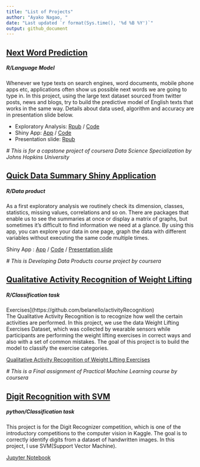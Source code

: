 ```yaml
---
title: "List of Projects"
author: "Ayako Nagao, "  
date: "Last updated `r format(Sys.time(), '%d %B %Y')`"
output: github_document
---
```







## [Next Word Prediction](https://github.com/belanello/NLP) 
##### R/Language Model  

Whenever we type texts on search engines, word documents, mobile phone apps etc, applications often show us possible next words we are going to type in. In this project, using the large text dataset sourced from twitter posts, news and blogs, try to build the predictive model of English texts that works in the same way. Details about data used, algorithm and accuracy are in presentation slide below. 

- Exploratory Analysis: [Rpub](https://rpubs.com/NAyako/1036093) /  [Code](https://github.com/belanello/NLP/blob/main/Milestone.Rmd) 
- Shiny App: [App](https://belanello.shinyapps.io/NextWordPrediction/) / [Code](https://github.com/belanello/NLP/tree/main/NextWordPrediction)
- Presentation slide: [Rpub](https://rpubs.com/NAyako/1042535)


*# This is for a capstone project of coursera Data Science Specialization by Johns Hopkins University*  

## [Quick Data Summary Shiny Application](https://github.com/belanello/ShinyApp) 
##### R/Data product

As a first exploratory analysis we routinely check its dimension, classes, statistics, missing values, correlations and so on. 
There are packages that enable us to see the summaries at once or display a matrix of graphs, but sometimes it's difficult to find 
information we need at a glance. By using this app, you can explore your data in one page, graph the data with different variables 
without executing the same code multiple times.  

Shiny App : [App](https://belanello.shinyapps.io/QuickDataSummary/) / [Code](https://github.com/belanello/ShinyApp/tree/main/R) / 
[Presentation slide](https://belanello.github.io/ShinyApp/#/)  


*# This is Developing Data Products course project by coursera*  

## [Qualitative Activity Recognition of Weight Lifting](https://github.com/belanello/activityRecognition)  
##### R/Classification task  

Exercises](https://github.com/belanello/activityRecognition)  
The Qualitative Activity Recognition is to recognize how well the certain activities are performed. In this project, we use the data Weight Lifting 
Exercises Dataset, which was collected by wearable sensors while participants are performing the weight lifting exercises in correct ways and also 
with a set of common mistakes. The goal of this project is to build the model to classify the exercise categories.

[Qualitative Activity Recognition of Weight Lifting Exercises](https://belanello.github.io/activityRecognition/)   

 
*# This is a Final assignment of Practical Machine Learning course by coursera*  


## [Digit Recognition with SVM](https://github.com/belanello/Digit_Recognizer)  
##### python/Classification task
This project is for the Digit Recognizer competition, which is one of the introductory competitions to the computer vision in Kaggle.
The goal is to correctly identify digits from a dataset of handwritten images. In this project, I use SVM(Support Vector Machine).  

[Jupyter Notebook](https://nbviewer.org/github/belanello/Digit_Recognizer/blob/main/digits.ipynb)  








